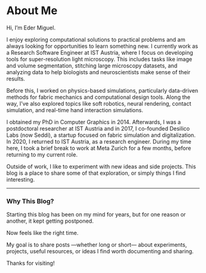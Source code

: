 # About Me

Hi, I’m Eder Miguel.

I enjoy exploring computational solutions to practical problems and am always looking for opportunities to learn something new.
I currently work as a Research Software Engineer at IST Austria, where I focus on developing tools for super-resolution light microscopy.
This includes tasks like image and volume segmentation, stitching large microscopy datasets, and analyzing data to help biologists and neuroscientists make sense of their results.

Before this, I worked on physics-based simulations, particularly data-driven methods for fabric mechanics and computational design tools.
Along the way, I’ve also explored topics like soft robotics, neural rendering, contact simulation, and real-time hand interaction simulations.

I obtained my PhD in Computer Graphics in 2014.
Afterwards, I was a postdoctoral researcher at IST Austria and in 2017, I co-founded Desilico Labs (now Seddi), a startup focused on fabric simulation and digitalization.
In 2020, I returned to IST Austria, as a research engineer.
During my time here, I took a brief break to work at Meta Zurich for a few months, before returning to my current role.

Outside of work, I like to experiment with new ideas and side projects. This blog is a place to share some of that exploration, or simply things I find interesting.

---

### Why This Blog?

Starting this blog has been on my mind for years, but for one reason or another, it kept getting postponed.

Now feels like the right time.

My goal is to share posts —whether long or short— about experiments, projects, useful resources, or ideas I find worth documenting and sharing.

<!--
---

Feel free to reach out or connect:
- [GitHub](https://github.com/eder-miguel)
- [LinkedIn](https://linkedin.com/in/eder-miguel-4219668/)
-->

Thanks for visiting!